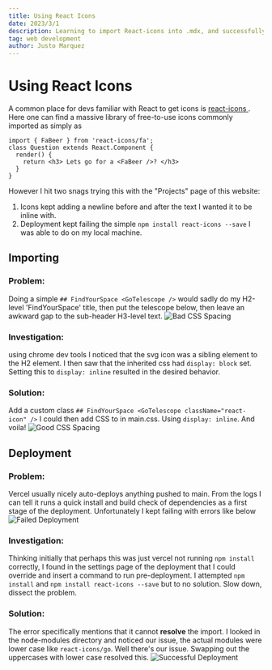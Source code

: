 ```yaml
---
title: Using React Icons
date: 2023/3/1
description: Learning to import React-icons into .mdx, and successfully deploying
tag: web development
author: Justo Marquez
---
```



# Using React Icons

A common place for devs familiar with React to get icons is <a href="https://react-icons.github.io/react-icons"> react-icons </a>.
Here one can find a massive library of free-to-use icons commonly imported as simply as
```
import { FaBeer } from 'react-icons/fa';
class Question extends React.Component {
  render() {
    return <h3> Lets go for a <FaBeer />? </h3>
  }
}
```

However I hit two snags trying this with the "Projects" page of this website:
1. Icons kept adding a newline before and after the text I wanted it to be inline with.
2. Deployment kept failing the simple `npm install react-icons --save` I was able to do on my local machine.

## Importing
### Problem:
Doing a simple `## FindYourSpace <GoTelescope />` would sadly do my H2-level 'FindYourSpace' title, then put the telescope below, then leave an awkward gap to the sub-header H3-level text.
<Image
  src="/images/icons-beforeCSS.png"
  alt="Bad CSS Spacing"
  width={825}
  height={450}
  priority
  className="next-image"
/>
### Investigation:
using chrome dev tools I noticed that the svg icon was a sibling element to the H2 element. I then saw that the inherited css had `display: block` set. Setting this to `display: inline` resulted in the desired behavior.
### Solution:
Add a custom class `## FindYourSpace <GoTelescope className="react-icon" />` I could then add CSS to in main.css. Using `display: inline`. And voila!
<Image
  src="/images/icons-afterCSS.png"
  alt="Good CSS Spacing"
  width={825}
  height={450}
  priority
  className="next-image"
/>
## Deployment
### Problem:
Vercel usually nicely auto-deploys anything pushed to main. From the logs I can tell it runs a quick install and build check of dependencies as a first stage of the deployment. Unfortunately I kept failing with errors like below
<Image
  src="/images/icons-fail.png"
  alt="Failed Deployment"
  width={1125}
  height={750}
  priority
  className="next-image"
/>
### Investigation:
Thinking initially that perhaps this was just vercel not running `npm install` correctly, I found in the settings page of the deployment that I could override and insert a command to run pre-deployment. I attempted `npm install` and `npm install react-icons --save` but to no solution. Slow down, dissect the problem. 
### Solution:
The error specifically mentions that it cannot **resolve** the import. I looked in the node-modules directory and noticed our issue, the actual modules were lower case like `react-icons/go`. Well there's our issue. Swapping out the uppercases with lower case resolved this.
<Image
  src="/images/icons-deploy.png"
  alt="Successful Deployment"
  width={1125}
  height={750}
  priority
  className="next-image"
/>